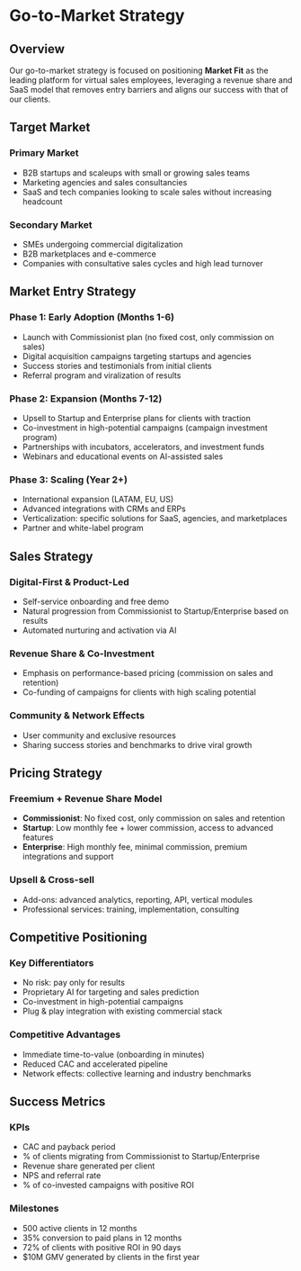 # Go-to-Market Strategy

## Overview

Our go-to-market strategy is focused on positioning **Market Fit** as the leading platform for virtual sales employees, leveraging a revenue share and SaaS model that removes entry barriers and aligns our success with that of our clients.

## Target Market

### Primary Market
- B2B startups and scaleups with small or growing sales teams
- Marketing agencies and sales consultancies
- SaaS and tech companies looking to scale sales without increasing headcount

### Secondary Market
- SMEs undergoing commercial digitalization
- B2B marketplaces and e-commerce
- Companies with consultative sales cycles and high lead turnover

## Market Entry Strategy

### Phase 1: Early Adoption (Months 1-6)
- Launch with Commissionist plan (no fixed cost, only commission on sales)
- Digital acquisition campaigns targeting startups and agencies
- Success stories and testimonials from initial clients
- Referral program and viralization of results

### Phase 2: Expansion (Months 7-12)
- Upsell to Startup and Enterprise plans for clients with traction
- Co-investment in high-potential campaigns (campaign investment program)
- Partnerships with incubators, accelerators, and investment funds
- Webinars and educational events on AI-assisted sales

### Phase 3: Scaling (Year 2+)
- International expansion (LATAM, EU, US)
- Advanced integrations with CRMs and ERPs
- Verticalization: specific solutions for SaaS, agencies, and marketplaces
- Partner and white-label program

## Sales Strategy

### Digital-First & Product-Led
- Self-service onboarding and free demo
- Natural progression from Commissionist to Startup/Enterprise based on results
- Automated nurturing and activation via AI

### Revenue Share & Co-Investment
- Emphasis on performance-based pricing (commission on sales and retention)
- Co-funding of campaigns for clients with high scaling potential

### Community & Network Effects
- User community and exclusive resources
- Sharing success stories and benchmarks to drive viral growth

## Pricing Strategy

### Freemium + Revenue Share Model
- **Commissionist**: No fixed cost, only commission on sales and retention
- **Startup**: Low monthly fee + lower commission, access to advanced features
- **Enterprise**: High monthly fee, minimal commission, premium integrations and support

### Upsell & Cross-sell
- Add-ons: advanced analytics, reporting, API, vertical modules
- Professional services: training, implementation, consulting

## Competitive Positioning

### Key Differentiators
- No risk: pay only for results
- Proprietary AI for targeting and sales prediction
- Co-investment in high-potential campaigns
- Plug & play integration with existing commercial stack

### Competitive Advantages
- Immediate time-to-value (onboarding in minutes)
- Reduced CAC and accelerated pipeline
- Network effects: collective learning and industry benchmarks

## Success Metrics

### KPIs
- CAC and payback period
- % of clients migrating from Commissionist to Startup/Enterprise
- Revenue share generated per client
- NPS and referral rate
- % of co-invested campaigns with positive ROI

### Milestones
- 500 active clients in 12 months
- 35% conversion to paid plans in 12 months
- 72% of clients with positive ROI in 90 days
- $10M GMV generated by clients in the first year 